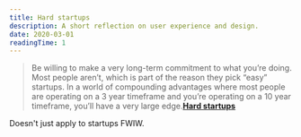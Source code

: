 ```yaml
---
title: Hard startups
description: A short reflection on user experience and design.
date: 2020-03-01
readingTime: 1
---
```


>Be willing to make a very long-term commitment to what you’re doing.  Most people aren’t, which is part of the reason they pick “easy” startups.  In a world of compounding advantages where most people are operating on a 3 year timeframe and you’re operating on a 10 year timeframe, you’ll have a very large edge.**[Hard startups](https://blog.samaltman.com/hard-startups)**

Doesn't just apply to startups FWIW.